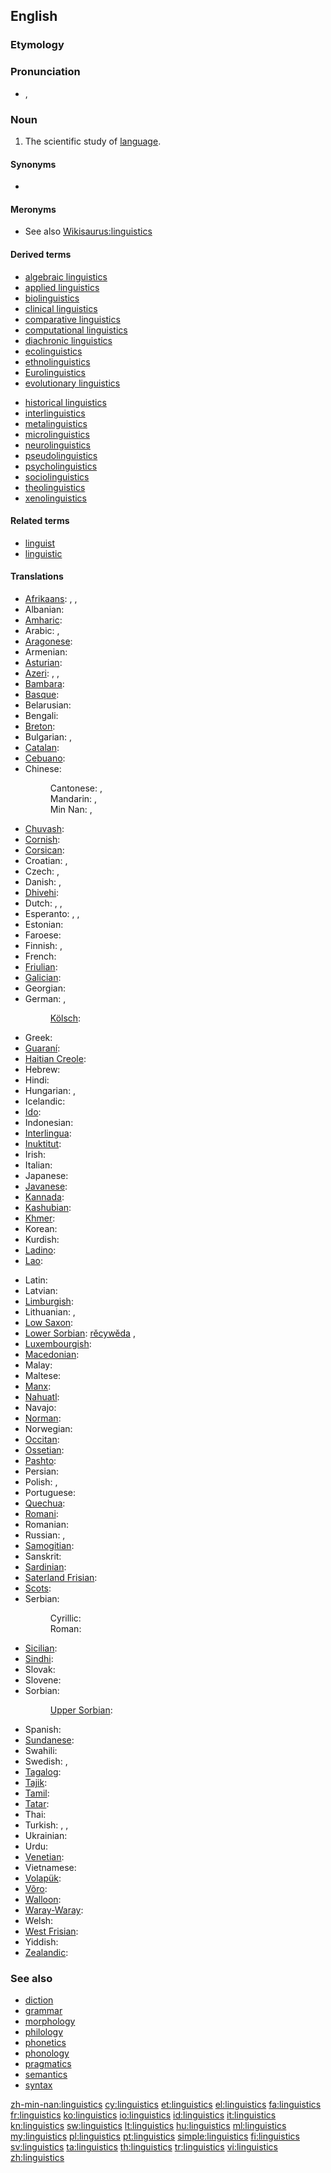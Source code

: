 ==English==

===Etymology===
{{suffix|linguist|ics|lang=en}}

===Pronunciation===
* {{IPA|/lɪŋˈɡwɪs.tɪks/}}, {{SAMPA|/lIN"gwIs.tIks/}}

===Noun===
{{wikipedia}}
{{en-noun|-}}

# The scientific study of [[language]].

====Synonyms====
* {{l|en|speechlore}}

====Meronyms====
* See also [[Wikisaurus:linguistics]]

====Derived terms====
{{top2}}
* [[algebraic linguistics]]
* [[applied linguistics]]
* [[biolinguistics]]
* [[clinical linguistics]]
* [[comparative linguistics]]
* [[computational linguistics]]
* [[diachronic linguistics]]
* [[ecolinguistics]]
* [[ethnolinguistics]]
* [[Eurolinguistics]]
* [[evolutionary linguistics]]
{{mid2}}
* [[historical linguistics]]
* [[interlinguistics]]
* [[metalinguistics]]
* [[microlinguistics]]
* [[neurolinguistics]]
* [[pseudolinguistics]]
* [[psycholinguistics]]
* [[sociolinguistics]]
* [[theolinguistics]]
* [[xenolinguistics]]
{{bottom}}

====Related terms====
* [[linguist]]
* [[linguistic]]

====Translations====
{{trans-top|scientific study of language}}
* [[Afrikaans]]: {{t|af|taalwetenskappe|xs=Afrikaans}}, {{t|af|taalkunde}}, {{t|af|linguistiek}}
* Albanian: {{t-|sq|gjuhësi|xs=Albanian}}
* [[Amharic]]: {{t|am|የቋንቋ ጥናት|sc=Ethi|xs=Amharic}}
* Arabic: {{t-|ar|لسانيات|f|p|tr=lisaniyaat}}, {{t-|ar|علم اللغة|m|tr=3ilm al-lúgha}}
* [[Aragonese]]: {{t|an|lingüistica|f|xs=Aragonese}}
* Armenian: {{t-|hy|լեզվաբանություն|tr=lezvabanut’yun}}
* [[Asturian]]: {{t|ast|llingüística|f|xs=Asturian}}
* [[Azeri]]: {{t-|az|dilçilik|xs=Azeri}}, {{t-|az|dilşünaslıq|xs=Azeri}}, {{t-|az|linqvistika|xs=Azeri}}
* [[Bambara]]: {{t|bm|kankalan|xs=Bambara}}
* [[Basque]]: {{t|eu|hizkuntzalaritza|xs=Basque}}
* Belarusian: {{t|be|мовазнаўства|f|tr=movaznaustva|xs=Belarusian}}
* Bengali: {{t-|bn|ভাষাবিজ্ঞান|sc=Beng|xs=Bengali}}
* [[Breton]]: {{t-|br|yezhoniezh|xs=Breton}}
* Bulgarian: {{t-|bg|лингвистика|f|tr=lingvistika}}, {{t+|bg|езикознание|n|tr=ezikoznanie}}
* [[Catalan]]: {{t+|ca|lingüística|f}}
* [[Cebuano]]: {{tø|ceb|linggwistiks}}
* Chinese:
*: Cantonese: {{tø|yue|語言學}},  {{tø|yue|语言学}}
*: Mandarin: {{t-|cmn|語言學|sc=Hani}},  {{t-|cmn|语言学|tr=yǔyánxué|sc=Hani}}
*: Min Nan: {{tø|nan|語言學}},  {{tø|nan|语言学|tr=gí-giân-ha̍k}}
* [[Chuvash]]: {{tø|cv|лингвистика|tr=lingvistika|sc=Cyrl}}
* [[Cornish]]: {{t|kw|scyens yeth|xs=Cornish}}
* [[Corsican]]: {{t-|co|linguistica|f|xs=Corsican}}
* Croatian: {{t+|hr|lingvistika|f}}, {{t+|hr|jezikoslovlje|n}}
* Czech: {{t+|cs|jazykověda|f}}, {{t+|cs|lingvistika|f}}
* Danish: {{t-|da|lingvistik|c}}, {{t|da|sprogforskning|c}}
* [[Dhivehi]]: {{t|dv|ބަހަވީ އިލްމު|sc=Thaa|xs=Dhivehi}}
* Dutch: {{t+|nl|linguïstiek|f}}, {{t+|nl|taalkunde|f}}, {{t|nl|taalwetenschappen|f|p}}
* Esperanto: {{t-|eo|lingvoscienco|xs=Esperanto}},  {{t|eo|lingvistiko|xs=Esperanto}},  {{t|eo|lingviko|xs=Esperanto}}
* Estonian: {{t+|et|keeleteadus}}
* Faroese: {{t-|fo|málfrøði|xs=Faroese}}
* Finnish: {{t+|fi|kielitiede}}, {{t+|fi|lingvistiikka}}
* French: {{t+|fr|linguistique|f}}
* [[Friulian]]: {{tø|fur|lenghistiche|f}}
* [[Galician]]: {{t-|gl|lingüística|f|xs=Galician}}
* Georgian: {{t|ka|ენათმეცნიერება|tr=enat‘metsniereba|sc=Geor|xs=Georgian}}
* German: {{t+|de|Linguistik|f}}, {{t+|de|Sprachwissenschaft|f}}
*: [[Kölsch]]: {{tø|ksh|Shproocheweßßeschaff|f}}
* Greek: {{t+|el|γλωσσολογία|f}}
* [[Guaraní]]: {{t|gn|ñe'ẽkuaaty ha ñe'ẽtekuaa|xs=Guaraní}}
* [[Haitian Creole]]: {{tø|ht|lengwistik}}
* Hebrew: {{t+|he|בלשנות|f|tr=balshanut}}
* Hindi: {{t-|hi|भाषाविज्ञान|m|tr=bhāṣāvigyān|xs=Hindi}}
* Hungarian: {{t+|hu|nyelvészet}},  {{t-|hu|nyelvtudomány}}
* Icelandic: {{t-|is|málvísindi|n|p}}
* [[Ido]]: {{t|io|linguistiko|xs=Ido}}
* Indonesian: {{t|id|linguistik|xs=Indonesian}}
* [[Interlingua]]: {{t+|ia|linguistica|xs=Interlingua}}
* [[Inuktitut]]: {{t|iu|ᐅᖄᓯᓕᕆᓂᖅ|tr=urkaasiliriniq|sc=Cans|xs=Inuktitut}}
* Irish: {{t-|ga|teangeolaíocht|xs=Irish}}
* Italian: {{t+|it|linguistica|f}}
* Japanese: {{t-|ja|言語学|tr=げんごがく, gengogaku}}
* [[Javanese]]: {{t|jv|linguistik|xs=Javanese}}
* [[Kannada]]: {{t|kn|ಭಾಷಾ ವಿಜ್ಞಾನ|sc=Knda|xs=Kannada}}
* [[Kashubian]]: {{t|csb|lingwistika|f|xs=Kashubian}}
* [[Khmer]]: {{t|km|ភាសាសាស្ត្រ|tr=pīăsā sāh|sc=Khmr}}
* Korean: {{t|ko|언어학|tr=eoneohak}}
* Kurdish: {{t+|ku|zimannasî}}
* [[Ladino]]: {{tø|lad|linguistika|f}}
* [[Lao]]: {{t+|lo|ພາສາສາດ|sc=Laoo|xs=Lao}}
{{trans-mid}}
* Latin: {{t-|la|linguistica|f}}
* Latvian: {{t|lv|valodniecība|xs=Latvian}}
* [[Limburgish]]: {{t|li|Taalweitesjap|f|xs=Limburgish}}
* Lithuanian: {{t+|lt|lingvistika|f|xs=Lithuanian}}, {{t+|lt|kalbotyra|f|xs=Lithuanian}}
* [[Low Saxon]]: {{t|nds|Spraakwetenschop|f|xs=Low Saxon}}
* [[Lower Sorbian]]: [[rěcywěda]] {{f}},  {{tø|dsb|linguistika|f}}
* [[Luxembourgish]]: {{t|lb|Sproochwëssenschaft|f|xs=Luxembourgish}}
* [[Macedonian]]: {{t-|mk|лингвистика|f|tr=lingvistika}}
* Malay: {{t|ms|linguistik|xs=Malay}}
* Maltese: {{t|mt|lingwistika|f|xs=Maltese}}
* [[Manx]]: {{t|gv|çhengoaylleeaght|f|xs=Manx}}
* [[Nahuatl]]: {{t|nah|tlahtōlmatiliztli|xs=Nahuatl}}
* Navajo: {{tø|nv|saad naalkaah}}
* [[Norman]]: {{tø|roa-nor|lîndgistique}}
* Norwegian: {{t+|no|lingvistikk}}
* [[Occitan]]: {{t|oc|lingüistica|f|xs=Occitan}}
* [[Ossetian]]: {{tø|os|æвзагзонынад|tr=ævzagzonynad|sc=Cyrl}}
* [[Pashto]]: {{t|ps|ژبپوهنه|sc=ps-Arab|xs=Pashto}}
* Persian: {{t-|fa|زبان‌شناسی|tr=zabān-šenāsi}}
* Polish: {{t+|pl|lingwistyka|f}}, {{t+|pl|językoznawstwo|n}}
* Portuguese: {{t+|pt|lingüística|f}}
* [[Quechua]]: {{t|qu|simi yachaq|xs=Quechua}}
* [[Romani]]: {{tø|rom|chhibavipen}}
* Romanian: {{t-|ro|lingvistică|f}}
* Russian: {{t+|ru|языкознание|n|tr=jazykoznánije}}, {{t+|ru|лингвистика|f|tr=lingvístika}}
* [[Samogitian]]: {{tø|sgs|kalbuotīra|f}}
* Sanskrit: {{t-|sa|भाषाविज्ञान|m|tr=bhāṣāvijñāna|xs=Sanskrit}}
* [[Sardinian]]: {{tø|sc|linguìstica|f|xs=Sardinian}}
* [[Saterland Frisian]]: {{tø|stq|sproakwietenskup|f}}
* [[Scots]]: {{tø|sco|lingueestics}}
* Serbian:
*: Cyrillic: {{t-|sr|лингвистика|f|alt=лингвѝстика|sc=Cyrl}}
*: Roman: {{t-|sr|lingvistika|f|alt=lingvìstika}}
* [[Sicilian]]: {{t|scn|linguìstica|f|xs=Sicilian}}
* [[Sindhi]]: {{t+|sd|لسانيات|tr=lisāniāt|sc=sd-Arab|xs=Sindhi}}
* Slovak: {{t|sk|jazykoveda|f}}
* Slovene: {{t+|sl|jezikoslovje|n}}
* Sorbian:
*: [[Upper Sorbian]]: {{t|hsb|rěčespyt|m|xs=Upper Sorbian}}
* Spanish: {{t+|es|lingüística|f}}
* [[Sundanese]]: {{t|su|linguistik|xs=Sundanese}}
* Swahili: {{t+|sw|isimu|xs=Swahili}}
* Swedish: {{t+|sv|lingvistik|c}}, {{t+|sv|språkvetenskap|c}}
* [[Tagalog]]: {{t|tl|linggwistika|xs=Tagalog}}
* [[Tajik]]: {{t|tg|забоншиносӣ|tr=zabonşinosˈi|sc=Cyrl|xs=Tajik}}
* [[Tamil]]: {{t|ta|மொழியியல்|xs=Tamil}}
* [[Tatar]]: {{t|tt|тел белеме|tr=tel beleme|sc=Cyrl|xs=Tatar}}
* Thai: {{t|th|ภาษาศาสตร์|tr=paasăa sàat}}
* Turkish: {{t+|tr|dil bilimi}}, {{t+|tr|dilbilim}}, {{t-|tr|lisâniyat}}
* Ukrainian: {{t|uk|мовознавство|n|tr=movoznávstvo|xs=Ukrainian}}
* Urdu: {{t-|ur|لسانيات|tr=lisāniāt|xs=Urdu}}
* [[Venetian]]: {{tø|vec|łenguìstega|f}}
* Vietnamese: {{t+|vi|ngôn ngữ học|xs=Vietnamese}}
* [[Volapük]]: {{t|vo|pükav}}
* [[Võro]]: {{tø|vro|keeletiidüs}}
* [[Walloon]]: {{t|wa|linwince|xs=Walloon}}
* [[Waray-Waray]]: {{tø|war|lingguwistika}}
* Welsh: {{t|cy|ieithyddiaeth|f|xs=Welsh}}
* [[West Frisian]]: {{t-|fy|taalkunde|f|xs=West Frisian}}
* Yiddish: {{t|yi|לינגוויסטיק|f|tr=lingvistik|sc=Hebr|xs=Yiddish}}
* [[Zealandic]]: {{tø|zea|taelkunde|f}}
{{trans-bottom}}

===See also===
* [[diction]]
* [[grammar]]
* [[morphology]]
* [[philology]]
* [[phonetics]]
* [[phonology]]
* [[pragmatics]]
* [[semantics]]
* [[syntax]]

[[Category:en:Linguistics| ]]

[[zh-min-nan:linguistics]]
[[cy:linguistics]]
[[et:linguistics]]
[[el:linguistics]]
[[fa:linguistics]]
[[fr:linguistics]]
[[ko:linguistics]]
[[io:linguistics]]
[[id:linguistics]]
[[it:linguistics]]
[[kn:linguistics]]
[[sw:linguistics]]
[[lt:linguistics]]
[[hu:linguistics]]
[[ml:linguistics]]
[[my:linguistics]]
[[pl:linguistics]]
[[pt:linguistics]]
[[simple:linguistics]]
[[fi:linguistics]]
[[sv:linguistics]]
[[ta:linguistics]]
[[th:linguistics]]
[[tr:linguistics]]
[[vi:linguistics]]
[[zh:linguistics]]